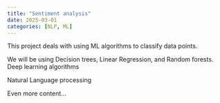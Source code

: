 ```yaml
---
title: "Sentiment analysis"
date: 2025-03-01
categories: [NLP, ML]
---
```


This project deals with using ML algorithms to classify data points. 

We will be using Decision trees, Linear Regression, and Random forests.
Deep learning algorithms

Natural Language processing

Even more content...
